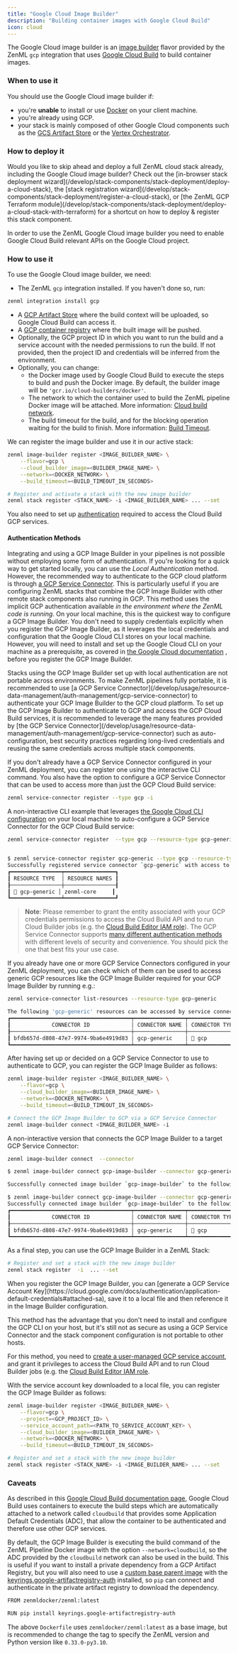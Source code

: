 ```yaml
---
title: "Google Cloud Image Builder"
description: "Building container images with Google Cloud Build"
icon: cloud
---
```


The Google Cloud image builder is an [image builder](/develop/stack-components/image-builders) flavor provided by the ZenML `gcp` integration that uses [Google Cloud Build](https://cloud.google.com/build) to build container images.

### When to use it

You should use the Google Cloud image builder if:

* you're **unable** to install or use [Docker](https://www.docker.com) on your client machine.
* you're already using GCP.
* your stack is mainly composed of other Google Cloud components such as the [GCS Artifact Store](/develop/stack-components/artifact-stores/gcp) or the [Vertex Orchestrator](/develop/stack-components/orchestrators/vertex).

### How to deploy it

<Info>
    Would you like to skip ahead and deploy a full ZenML cloud stack already, including the Google Cloud image builder? Check out the [in-browser stack deployment wizard](/develop/stack-components/stack-deployment/deploy-a-cloud-stack), the [stack registration wizard](/develop/stack-components/stack-deployment/register-a-cloud-stack), or [the ZenML GCP Terraform module](/develop/stack-components/stack-deployment/deploy-a-cloud-stack-with-terraform) for a shortcut on how to deploy & register this stack component.
</Info>

In order to use the ZenML Google Cloud image builder you need to enable Google Cloud Build relevant APIs on the Google Cloud project.

### How to use it

To use the Google Cloud image builder, we need:

* The ZenML `gcp` integration installed. If you haven't done so, run:
```bash
zenml integration install gcp
```
* A [GCP Artifact Store](/develop/stack-components/artifact-stores/gcp) where the build context will be uploaded, so Google Cloud Build can access it.
* A [GCP container registry](/develop/stack-components/container-registries/gcp) where the built image will be pushed.
* Optionally, the GCP project ID in which you want to run the build and a service account with the needed permissions to run the build. If not provided, then the project ID and credentials will be inferred from the environment.
* Optionally, you can change:
   * the Docker image used by Google Cloud Build to execute the steps to build and push the Docker image. By default, the builder image will be `'gcr.io/cloud-builders/docker'`.
   * The network to which the container used to build the ZenML pipeline Docker image will be attached. More information: [Cloud build network](https://cloud.google.com/build/docs/build-config-file-schema#network).
   * The build timeout for the build, and for the blocking operation waiting for the build to finish. More information: [Build Timeout](https://cloud.google.com/build/docs/build-config-file-schema#timeout%5F2).

We can register the image builder and use it in our active stack:

```bash
zenml image-builder register <IMAGE_BUILDER_NAME> \
    --flavor=gcp \
    --cloud_builder_image=<BUILDER_IMAGE_NAME> \
    --network=<DOCKER_NETWORK> \
    --build_timeout=<BUILD_TIMEOUT_IN_SECONDS>

# Register and activate a stack with the new image builder
zenml stack register <STACK_NAME> -i <IMAGE_BUILDER_NAME> ... --set
```

You also need to set up [authentication](/develop/stack-components/image-builders/gcp#authentication-methods) required to access the Cloud Build GCP services.

#### Authentication Methods

Integrating and using a GCP Image Builder in your pipelines is not possible without employing some form of authentication. If you're looking for a quick way to get started locally, you can use the _Local Authentication_ method. However, the recommended way to authenticate to the GCP cloud platform is through [a GCP Service Connector](/develop/usage/resource-data-management/auth-management/gcp-service-connector). This is particularly useful if you are configuring ZenML stacks that combine the GCP Image Builder with other remote stack components also running in GCP.
<Tabs>
    <Tab title="Implicit Authentication">
    This method uses the implicit GCP authentication available _in the environment where the ZenML code is running_. On your local machine, this is the quickest way to configure a GCP Image Builder. You don't need to supply credentials explicitly when you register the GCP Image Builder, as it leverages the local credentials and configuration that the Google Cloud CLI stores on your local machine. However, you will need to install and set up the Google Cloud CLI on your machine as a prerequisite, as covered in [the Google Cloud documentation](https://cloud.google.com/sdk/docs/install-sdk) , before you register the GCP Image Builder.

<Note>
    Stacks using the GCP Image Builder set up with local authentication are not portable across environments. To make ZenML pipelines fully portable, it is recommended to use [a GCP Service Connector](/develop/usage/resource-data-management/auth-management/gcp-service-connector) to authenticate your GCP Image Builder to the GCP cloud platform.
</Note>
    </Tab>
<Tab title="GCP Service Connector (recommended)">
To set up the GCP Image Builder to authenticate to GCP and access the GCP Cloud Build services, it is recommended to leverage the many features provided by [the GCP Service Connector](/develop/usage/resource-data-management/auth-management/gcp-service-connector) such as auto-configuration, best security practices regarding long-lived credentials and reusing the same credentials across multiple stack components.

If you don't already have a GCP Service Connector configured in your ZenML deployment, you can register one using the interactive CLI command. You also have the option to configure a GCP Service Connector that can be used to access more than just the GCP Cloud Build service:

```bash
zenml service-connector register --type gcp -i
```

A non-interactive CLI example that leverages [the Google Cloud CLI configuration](https://cloud.google.com/sdk/docs/install-sdk) on your local machine to auto-configure a GCP Service Connector for the GCP Cloud Build service:

```bash
zenml service-connector register  --type gcp --resource-type gcp-generic --resource-name  --auto-configure
```

```bash Example Command Output

$ zenml service-connector register gcp-generic --type gcp --resource-type gcp-generic --auto-configure
Successfully registered service connector `gcp-generic` with access to the following resources:
┏━━━━━━━━━━━━━━━━┯━━━━━━━━━━━━━━━━┓
┃ RESOURCE TYPE  │ RESOURCE NAMES ┃
┠────────────────┼────────────────┨
┃ 🔵 gcp-generic │ zenml-core     ┃
┗━━━━━━━━━━━━━━━━┷━━━━━━━━━━━━━━━━┛
```

> **Note**: Please remember to grant the entity associated with your GCP credentials permissions to access the Cloud Build API and to run Cloud Builder jobs (e.g. the [Cloud Build Editor IAM role](https://cloud.google.com/build/docs/iam-roles-permissions#predefined%5Froles)). The GCP Service Connector supports [many different authentication methods](/develop/usage/resource-data-management/auth-management/gcp-service-connector#authentication-methods) with different levels of security and convenience. You should pick the one that best fits your use case.

If you already have one or more GCP Service Connectors configured in your ZenML deployment, you can check which of them can be used to access generic GCP resources like the GCP Image Builder required for your GCP Image Builder by running e.g.:

```bash
zenml service-connector list-resources --resource-type gcp-generic
```

```bash Example Command Output
The following 'gcp-generic' resources can be accessed by service connectors that you have configured:
┏━━━━━━━━━━━━━━━━━━━━━━━━━━━━━━━━━━━━━━┯━━━━━━━━━━━━━━━━┯━━━━━━━━━━━━━━━━┯━━━━━━━━━━━━━━━━┯━━━━━━━━━━━━━━━━┓
┃             CONNECTOR ID             │ CONNECTOR NAME │ CONNECTOR TYPE │ RESOURCE TYPE  │ RESOURCE NAMES ┃
┠──────────────────────────────────────┼────────────────┼────────────────┼────────────────┼────────────────┨
┃ bfdb657d-d808-47e7-9974-9ba6e4919d83 │ gcp-generic    │ 🔵 gcp         │ 🔵 gcp-generic │ zenml-core     ┃
┗━━━━━━━━━━━━━━━━━━━━━━━━━━━━━━━━━━━━━━┷━━━━━━━━━━━━━━━━┷━━━━━━━━━━━━━━━━┷━━━━━━━━━━━━━━━━┷━━━━━━━━━━━━━━━━┛
```

After having set up or decided on a GCP Service Connector to use to authenticate to GCP, you can register the GCP Image Builder as follows:

```bash
zenml image-builder register <IMAGE_BUILDER_NAME> \
    --flavor=gcp \
    --cloud_builder_image=<BUILDER_IMAGE_NAME> \
    --network=<DOCKER_NETWORK> \
    --build_timeout=<BUILD_TIMEOUT_IN_SECONDS>

# Connect the GCP Image Builder to GCP via a GCP Service Connector
zenml image-builder connect <IMAGE_BUILDER_NAME> -i
```

A non-interactive version that connects the GCP Image Builder to a target GCP Service Connector:

```bash
zenml image-builder connect  --connector
```

```bash Example Command Output
$ zenml image-builder connect gcp-image-builder --connector gcp-generic

Successfully connected image builder `gcp-image-builder` to the following resources:

$ zenml image-builder connect gcp-image-builder --connector gcp-generic
Successfully connected image builder `gcp-image-builder` to the following resources:
┏━━━━━━━━━━━━━━━━━━━━━━━━━━━━━━━━━━━━━━┯━━━━━━━━━━━━━━━━┯━━━━━━━━━━━━━━━━┯━━━━━━━━━━━━━━━━┯━━━━━━━━━━━━━━━━┓
┃             CONNECTOR ID             │ CONNECTOR NAME │ CONNECTOR TYPE │ RESOURCE TYPE  │ RESOURCE NAMES ┃
┠──────────────────────────────────────┼────────────────┼────────────────┼────────────────┼────────────────┨
┃ bfdb657d-d808-47e7-9974-9ba6e4919d83 │ gcp-generic    │ 🔵 gcp         │ 🔵 gcp-generic │ zenml-core     ┃
┗━━━━━━━━━━━━━━━━━━━━━━━━━━━━━━━━━━━━━━┷━━━━━━━━━━━━━━━━┷━━━━━━━━━━━━━━━━┷━━━━━━━━━━━━━━━━┷━━━━━━━━━━━━━━━━┛
```

As a final step, you can use the GCP Image Builder in a ZenML Stack:

```bash
# Register and set a stack with the new image builder
zenml stack register  -i  ... --set
```

</Tab>
<Tab title="GCP Credentials">
When you register the GCP Image Builder, you can [generate a GCP Service Account Key](https://cloud.google.com/docs/authentication/application-default-credentials#attached-sa), save it to a local file and then reference it in the Image Builder configuration.

This method has the advantage that you don't need to install and configure the GCP CLI on your host, but it's still not as secure as using a GCP Service Connector and the stack component configuration is not portable to other hosts.

For this method, you need to [create a user-managed GCP service account](https://cloud.google.com/iam/docs/service-accounts-create), and grant it privileges to access the Cloud Build API and to run Cloud Builder jobs (e.g. the [Cloud Build Editor IAM role](https://cloud.google.com/build/docs/iam-roles-permissions#predefined%5Froles).

With the service account key downloaded to a local file, you can register the GCP Image Builder as follows:

```bash
zenml image-builder register <IMAGE_BUILDER_NAME> \
    --flavor=gcp \
    --project=<GCP_PROJECT_ID> \
    --service_account_path=<PATH_TO_SERVICE_ACCOUNT_KEY> \
    --cloud_builder_image=<BUILDER_IMAGE_NAME> \
    --network=<DOCKER_NETWORK> \
    --build_timeout=<BUILD_TIMEOUT_IN_SECONDS>

# Register and set a stack with the new image builder
zenml stack register <STACK_NAME> -i <IMAGE_BUILDER_NAME> ... --set
```
</Tab>
</Tabs>


### Caveats

As described in this [Google Cloud Build documentation page](https://cloud.google.com/build/docs/build-config-file-schema#network), Google Cloud Build uses containers to execute the build steps which are automatically attached to a network called `cloudbuild` that provides some Application Default Credentials (ADC), that allow the container to be authenticated and therefore use other GCP services.

By default, the GCP Image Builder is executing the build command of the ZenML Pipeline Docker image with the option `--network=cloudbuild`, so the ADC provided by the `cloudbuild` network can also be used in the build. This is useful if you want to install a private dependency from a GCP Artifact Registry, but you will also need to use a [custom base parent image](/develop/usage/project-setup/customize-docker-builds/docker-settings-on-a-pipeline) with the [keyrings.google-artifactregistry-auth](https://pypi.org/project/keyrings.google-artifactregistry-auth/) installed, so `pip` can connect and authenticate in the private artifact registry to download the dependency.

```bash
FROM zenmldocker/zenml:latest

RUN pip install keyrings.google-artifactregistry-auth
```

The above `Dockerfile` uses `zenmldocker/zenml:latest` as a base image, but is recommended to change the tag to specify the ZenML version and Python version like `0.33.0-py3.10`.
